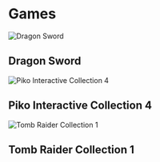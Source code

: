 
# Games

<Card url="/games/dragonsword" fullWidth>

![Dragon Sword](./images/games/dragon-sword-ingame.jpg)

## Dragon Sword

</Card>

<Card url="/games/piko4" fullWidth>

![Piko Interactive Collection 4](./images/games/piko4.png)

## Piko Interactive Collection 4

</Card>

<Card url="/games/tr1" fullWidth>

![Tomb Raider Collection 1](./images/games/tr1.png)

## Tomb Raider Collection 1

</Card>